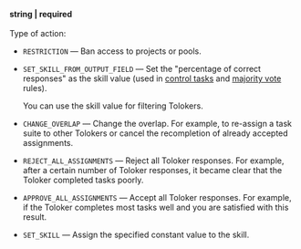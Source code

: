 **string \| required**<br/><br/>Type of action:

- `RESTRICTION` — Ban access to projects or pools.

- `SET_SKILL_FROM_OUTPUT_FIELD` — Set the "percentage of correct responses" as the skill value (used in [control tasks](/docs/api/goldenset) and [majority vote](/docs/api/mv) rules).

    You can use the skill value for filtering Tolokers.

- `CHANGE_OVERLAP` — Change the overlap. For example, to re-assign a task suite to other Tolokers or cancel the recompletion of already accepted assignments.

- `REJECT_ALL_ASSIGNMENTS` — Reject all Toloker responses. For example, after a certain number of Toloker responses, it became clear that the Toloker completed tasks poorly.

- `APPROVE_ALL_ASSIGNMENTS` — Accept all Toloker responses. For example, if the Toloker completes most tasks well and you are satisfied with this result.

- `SET_SKILL` — Assign the specified constant value to the skill.